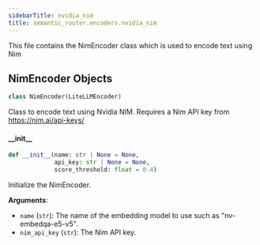 ```yaml
---
sidebarTitle: nvidia_nim
title: semantic_router.encoders.nvidia_nim
---
```


This file contains the NimEncoder class which is used to encode text using Nim

## NimEncoder Objects

```python
class NimEncoder(LiteLLMEncoder)
```

Class to encode text using Nvidia NIM. Requires a Nim API key from
https://nim.ai/api-keys/

#### \_\_init\_\_

```python
def __init__(name: str | None = None,
             api_key: str | None = None,
             score_threshold: float = 0.4)
```

Initialize the NimEncoder.

**Arguments**:

- `name` (`str`): The name of the embedding model to use such as &quot;nv-embedqa-e5-v5&quot;.
- `nim_api_key` (`str`): The Nim API key.

